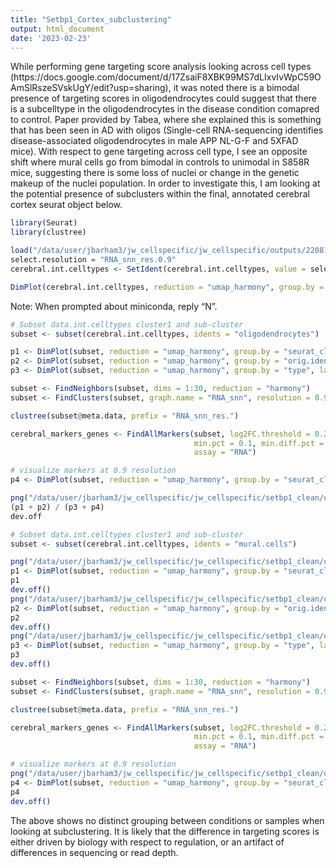 ```yaml
---
title: "Setbp1_Cortex_subclustering"
output: html_document
date: '2023-02-23'
---
```


While performing gene targeting score analysis looking across cell types (https://docs.google.com/document/d/17ZsaiF8XBK99MS7dLIxvIvWpC59OAmSlRszeSVskUgY/edit?usp=sharing), it was noted there is a bimodal presence of targeting scores in oligodendrocytes could suggest that there is a subcelltype in the oligodendrocytes in the disease condition comapred to control. Paper provided by Tabea, where she explained this is something that has been seen in AD with oligos (Single-cell RNA-sequencing identifies disease-associated oligodendrocytes in male APP NL-G-F and 5XFAD mice). With respect to gene targeting across cell type, I see an opposite shift where mural cells go from bimodal in controls to unimodal in S858R mice, suggesting there is some loss of nuclei or change in the genetic makeup of the nuclei population. In order to investigate this, I am looking at the potential presence of subclusters within the final, annotated cerebral cortex seurat object below.

```r
library(Seurat)
library(clustree)
```

```r
load("/data/user/jbarham3/jw_cellspecific/jw_cellspecific/outputs/220815_setbp1_cerebralintcelltypes.Rdata")
select.resolution = "RNA_snn_res.0.9"
cerebral.int.celltypes <- SetIdent(cerebral.int.celltypes, value = select.resolution)

DimPlot(cerebral.int.celltypes, reduction = "umap_harmony", group.by = "cell_type")
```

Note: When prompted about miniconda, reply "N".
```r
# Subset data.int.celltypes cluster1 and sub-cluster
subset <- subset(cerebral.int.celltypes, idents = "oligodendrocytes")

p1 <- DimPlot(subset, reduction = "umap_harmony", group.by = "seurat_clusters", label = TRUE)
p2 <- DimPlot(subset, reduction = "umap_harmony", group.by = "orig.ident", label = TRUE)
p3 <- DimPlot(subset, reduction = "umap_harmony", group.by = "type", label = TRUE)

subset <- FindNeighbors(subset, dims = 1:30, reduction = "harmony")
subset <- FindClusters(subset, graph.name = "RNA_snn", resolution = 0.9, algorithm = 4, method = "igraph")

clustree(subset@meta.data, prefix = "RNA_snn_res.")

cerebral_markers_genes <- FindAllMarkers(subset, log2FC.threshold = 0.2, test.use = "wilcox",
                                         min.pct = 0.1, min.diff.pct = 0.2, only.pos = TRUE, max.cells.per.ident = 50, 
                                         assay = "RNA")

# visualize markers at 0.9 resolution 
p4 <- DimPlot(subset, reduction = "umap_harmony", group.by = "seurat_clusters", label = TRUE)

png("/data/user/jbarham3/jw_cellspecific/jw_cellspecific/setbp1_clean/outputs/Seurat/Setbp1_cortex_oligo_subcluster_UMAP.png", width = 1000, height = 500)
(p1 + p2) / (p3 + p4)
dev.off
```


```r
# Subset data.int.celltypes cluster1 and sub-cluster
subset <- subset(cerebral.int.celltypes, idents = "mural.cells")

png("/data/user/jbarham3/jw_cellspecific/jw_cellspecific/setbp1_clean/outputs/Seurat/Setbp1_cortex_mural_subcluster_seuratclusterUMAP.png", width = 1000, height = 500)
p1 <- DimPlot(subset, reduction = "umap_harmony", group.by = "seurat_clusters", label = TRUE)
p1
dev.off()
png("/data/user/jbarham3/jw_cellspecific/jw_cellspecific/setbp1_clean/outputs/Seurat/Setbp1_cortex_mural_subcluster_identUMAP.png", width = 1000, height = 500)
p2 <- DimPlot(subset, reduction = "umap_harmony", group.by = "orig.ident", label = FALSE)
p2
dev.off()
png("/data/user/jbarham3/jw_cellspecific/jw_cellspecific/setbp1_clean/outputs/Seurat/Setbp1_cortex_mural_subcluster_conditionUMAP.png", width = 1000, height = 500)
p3 <- DimPlot(subset, reduction = "umap_harmony", group.by = "type", label = FALSE)
p3
dev.off()

subset <- FindNeighbors(subset, dims = 1:30, reduction = "harmony")
subset <- FindClusters(subset, graph.name = "RNA_snn", resolution = 0.9, algorithm = 4, method = "igraph")

clustree(subset@meta.data, prefix = "RNA_snn_res.")

cerebral_markers_genes <- FindAllMarkers(subset, log2FC.threshold = 0.2, test.use = "wilcox",
                                         min.pct = 0.1, min.diff.pct = 0.2, only.pos = TRUE, max.cells.per.ident = 50, 
                                         assay = "RNA")

# visualize markers at 0.9 resolution 
png("/data/user/jbarham3/jw_cellspecific/jw_cellspecific/setbp1_clean/outputs/Seurat/Setbp1_cortex_mural_subcluster_UMAP.png", width = 1000, height = 500)
p4 <- DimPlot(subset, reduction = "umap_harmony", group.by = "seurat_clusters", label = FALSE)
p4
dev.off()
```

The above shows no distinct grouping between conditions or samples when looking at subclustering. It is likely that the difference in targeting scores is either driven by biology with respect to regulation, or an artifact of differences in sequencing or read depth. 



